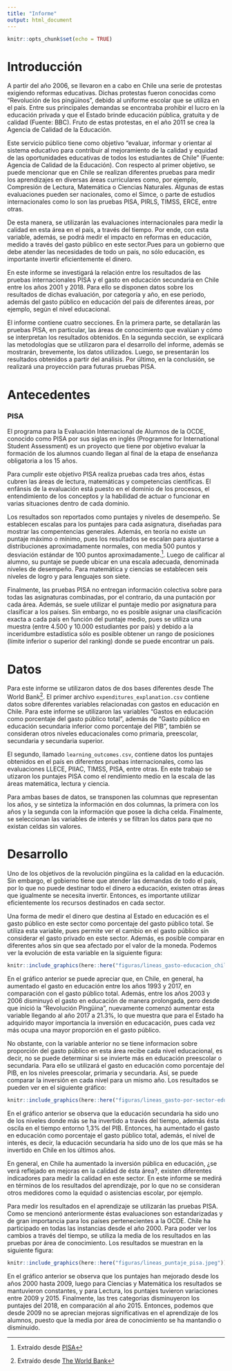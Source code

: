 ```yaml
---
title: "Informe"
output: html_document
---
```


```r
knitr::opts_chunk$set(echo = TRUE)
```

# Introducción

A partir del año 2006, se llevaron en a cabo en Chile una serie de protestas  exigiendo reformas educativas. Dichas protestas fueron conocidas como "Revolución de los pingüinos", debido al uniforme escolar que se utiliza en el país. Entre sus principales demandas se encontraba prohibir el lucro en la educación privada y que el Estado brinde educación pública, gratuita y de calidad (Fuente: BBC). Fruto de estas protestas, en el año 2011 se crea la Agencia de Calidad de la Educación.

Este servicio público tiene como objetivo "evaluar, informar y orientar al sistema educativo para contribuir al mejoramiento de la calidad y equidad de las oportunidades educativas de todos los estudiantes de Chile" (Fuente: Agencia de Calidad de la Educación). Con respecto al primer objetivo, se puede mencionar que en Chile se realizan diferentes pruebas para medir los aprendizajes en diversas áreas curriculares como, por ejemplo, Compresión de Lectura, Matemática o Ciencias Naturales. Algunas de estas evaluaciones pueden ser nacionales, como el Simce, o parte de estudios internacionales como lo son las pruebas PISA, PIRLS, TIMSS, ERCE, entre otras.

De esta manera, se utilizarán las evaluaciones internacionales para medir la calidad en esta área en el país, a través del tiempo. Por ende, con esta variable, además, se podrá medir el impacto en reformas en educación, medido a través del gasto público en este sector.Pues para un gobierno que debe atender las necesidades de todo un país, no sólo educación, es importante invertir eficientemente el dinero.

En este informe se investigará la relación entre los resultados de las pruebas internacionales PISA y el gasto en educación secundaria en Chile entre los años 2001 y 2018. Para ello se disponen datos sobre los resultados de dichas evaluación, por categoría y año, en ese periodo, además del gasto público en educación del país de diferentes áreas, por ejemplo, según el nivel educacional.

El informe contiene cuatro secciones. En la primera parte, se detallarán las pruebas PISA, en particular, las áreas de conocimiento que evalúan y cómo se interpretan los resultados obtenidos. En la segunda sección, se explicará las metodologías que se utilizaron para el desarrollo del informe, además se mostrarán, brevemente, los datos utilizados. Luego, se presentarán los resultados obtenidos a partir del análisis. Por último, en la conclusión, se realizará una proyección para futuras pruebas PISA.

# Antecedentes

### PISA

El programa para la Evaluación Internacional de Alumnos de la OCDE, conocido como PISA por sus siglas en inglés (Programme for International Student Assessment) es un proyecto que tiene por objetivo evaluar la formación de los alumnos cuando llegan al final de la etapa de enseñanza obligatoria a los 15 años.

Para cumplir este objetivo PISA realiza pruebas cada tres años, éstas cubren las áreas de lectura, matemáticas y competencias científicas. El enfánsis de la evaluación está puesto en el dominio de los procesos, el entendimiento de los conceptos y la habilidad de actuar o funcionar en varias situaciones dentro de cada dominio.

Los resultados son reportados como puntajes y niveles de desempeño. Se establecen escalas para los puntajes para cada asignatura, diseñadas para mostrar las compentencias generales. Además, en teoría no existe un puntaje máximo o mínimo, pues los resultados se escalan para ajustarse a distribuciones aproximadamente normales, con media 500 puntos y desviación estándar de 100 puntos aproximadamente.[^1]. Luego de calificar al alumno, su puntaje se puede ubicar en una escala adecuada, denominada niveles de desempeño. Para matemática y ciencias se establecen seis niveles de logro y para lenguajes son siete.

Finalmente, las pruebas PISA no entregan información colectiva sobre para todas las asignaturas combinadas, por el contrario, da una puntación por cada área. Además, se suele utilizar el puntaje medio por asignatura para clasificar a los países. Sin embargo, no es posible asignar una clasificación exacta a cada país en función del puntaje medio, pues se utiliza una muestra (entre 4.500 y 10.000 estudiantes por país) y debido a la inceridumbre estadística sólo es posible obtener un rango de posiciones (límite inferior o superior del ranking) donde se puede encontrar un país.

[^1]: Extraído desde [PISA](https://www.oecd.org/pisa/pisafaq/)

# Datos

Para este informe se utilizaron datos de dos bases diferentes desde The World Bank[^2]. El primer archivo ```expenditures_explanation.csv``` contiene datos sobre diferentes variables relacionadas con gastos en educación en Chile. Para este informe se utilizaron las variables "Gastos en educación como porcentaje del gasto público total", además de "Gasto público en educación secundaria inferior como porcentaje del PIB", también se consideran otros niveles educacionales como primaria, preescolar, secundaria y secundaria superior.

El segundo, llamado ```learning_outcomes.csv```, contiene datos los puntajes obtenidos en el país en diferentes pruebas internacionales, como las evaluaciones LLECE, PIIAC, TIMSS, PISA, entre otras. En este trabajo se utizaron los puntajes PISA como el rendimiento medio en la escala de las áreas matemática, lectura y ciencia.

Para ambas bases de datos, se transponen las columnas que representan los años, y se sintetiza la información en dos columnas, la primera con los años y la segunda con la información que posee la dicha celda. Finalmente, se seleccionan las variables de interés y se filtran los datos para que no existan celdas sin valores.

[^2]: Extraído desde [The World Bank](https://datatopics.worldbank.org/education/)

# Desarrollo

Uno de los objetivos de la revolución pingüina es la calidad en la educación. Sin embargo, el gobierno tiene que atender las demandas de todo el país, por lo que no puede destinar todo el dinero a educación, existen otras áreas que igualmente se necesita invertir. Entonces, es importante utilizar eficientemente los recursos destinados en cada sector.

Una forma de medir el dinero que destina al Estado en educación es el gasto público en este sector como porcentaje del gasto público total. Se utiliza esta variable, pues permite ver el cambio en el gasto público sin considerar el gasto privado en este sector. Además, es posible comparar en diferentes años sin que sea afectado por el valor de la moneda. Podemos ver la evolución de esta variable en la siguiente figura:

```r
knitr::include_graphics(here::here("figuras/lineas_gasto-educacion_chile.jpeg"))
```

En el gráfico anterior se puede apreciar que, en Chile, en general, ha aumentado el gasto en educación entre los años 1993 y 2017, en comparación con el gasto público total. Además, entre los años 2003 y 2006 disminuyó el gasto en educación de manera prolongada, pero desde que inició la "Revolución Pingüina", nuevamente comenzó aumentar esta variable llegando al año 2017 a 21.3%, lo que muestra que para el Estado ha adquirido mayor importancia la inversión en educacación, pues cada vez más ocupa una mayor proporción en el gasto público.

No obstante, con la variable anterior no se tiene informacion sobre proporción del gasto público en esta área recibe cada nivel educacional, es decir, no se puede determinar si se invierte más en educación preescolar o secundaria. Para ello se utilizará el gasto en educación como porcentaje del PIB, en los niveles preescolar, primaria y secundaria. Así, se puede comparar la inversión en cada nivel para un mismo año. Los resultados se pueden ver en el siguiente gráfico:

```r
knitr::include_graphics(here::here("figuras/lineas_gasto-por-sector-educacion_chile.jpeg"))
```

En el gráfico anterior se observa que la educación secundaria ha sido uno de los niveles donde más se ha invertido a través del tiempo, además ésta oscila en el tiempo entorno 1,3% del PIB. Entonces, ha aumentado el gasto en educación como porcentaje el gasto público total, además, el nivel de interés, es decir, la educación secundaria ha sido uno de los que más se ha invertido en Chile en los últimos años.

En general, en Chile ha aumentado la inversión pública en educación, ¿se verá reflejado en mejoras en la calidad de ésta área?, existen diferentes indicadores para medir la calidad en este sector. En este informe se medirá en términos de los resultados del aprendizaje, por lo que no se consideran otros medidores como la equidad o asistencias escolar, por ejemplo.

Para medir los resultados en el aprendizaje se utilizarán las pruebas PISA. Como se mencionó anteriormente éstas evaluaciones son estandarizadas y de gran importancia para los países pertenecientes a la OCDE. Chile ha participado en todas las instancias desde el año 2000.
Para poder ver los cambios a través del tiempo, se utiliza la media de los resultados en las pruebas por área de conocimiento. Los resultados se muestran en la siguiente figura:


```r
knitr::include_graphics(here::here("figuras/lineas_puntaje_pisa.jpeg"))
```

En el gráfico anterior se observa que los puntajes han mejorado desde los años 2000 hasta 2009, luego para Ciencias y Matemática los resultados se mantuvieron constantes, y para Lectura, los puntajes tuvieron variaciones entre 2009 y 2015. Finalmente, las tres categorias disminuyeron los puntajes del 2018, en comparación al año 2015. Entonces, podemos que desde  2009 no se aprecian mejoras significativas en el aprendizaje de los alumnos, puesto que la media por área de conocimiento se ha mantandio o disminuido.
